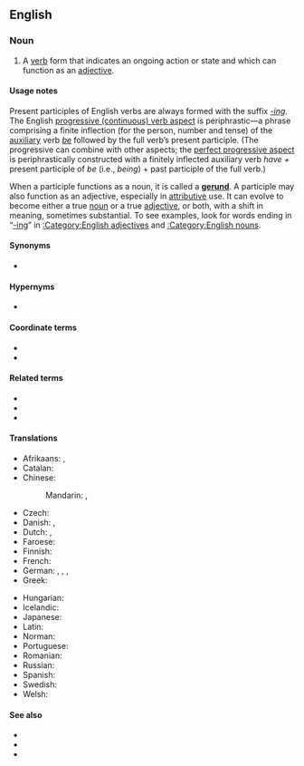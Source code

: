 {{also|present-participle}}
==English==
{{wikipedia}}

===Noun===
{{en-noun}}

# {{lb|en|grammar}} A {{link|en|nonfinite}} [[verb]] form that indicates an ongoing action or state and which can function as an [[adjective]].

====Usage notes====
Present participles of English verbs are always formed with the suffix ''[[-ing]]''. The English [[progressive aspect|progressive (continuous) verb aspect]] is periphrastic—a phrase comprising a finite inflection (for the person, number and tense) of the [[auxiliary verb|auxiliary]] verb ''[[be]]'' followed by the full verb’s present participle. (The progressive can combine with other aspects; the [[perfect continuous aspect|perfect progressive aspect]] is periphrastically constructed with a finitely inflected auxiliary verb ''have +'' present participle of ''be'' (i.e., ''being'') + past participle of the full verb.)

When a participle functions as a noun, it is called a '''[[gerund]]'''. A participle may also function as an adjective, especially in [[attributive]] use. It can evolve to become either a true [[noun]] or a true [[adjective]], or both, with a shift in meaning, sometimes substantial. To see examples, look for words ending in “[[-ing]]” in [[:Category:English adjectives]] and [[:Category:English nouns]].

====Synonyms====
* {{l|en|p.pr.}} {{qualifier|abbreviation}}

====Hypernyms====
* {{l|en|participle}}

====Coordinate terms====
* {{l|en|future participle}} <!-- Latin futurus, venturus, amaturus... -->
* {{l|en|past participle}}

====Related terms====
* {{l|en|active participle}}
* {{l|en|passive participle}}
* {{l|en|perfect passive participle}}

====Translations====
{{trans-top|verb form that indicates an ongoing action}}
* Afrikaans: {{t|af|teenwoordige deelwoord}}, {{t|af|onvoltooide deelwoord}}
* Catalan: {{t|ca|participi present|m}}
* Chinese:
*: Mandarin: {{t+|cmn|現在分詞|sc=Hani}}, {{t+|cmn|现在分词|tr=xiànzài fēncí|sc=Hani}}
* Czech: {{t|cs|příčestí přítomné|n}}
* Danish: {{t+|da|præsens participium|n|c}}, {{t|da|lang tillægsform|c}}
* Dutch: {{t+|nl|onvoltooid deelwoord|n}}, {{t+|nl|tegenwoordig deelwoord|n}}
* Faroese: {{t|fo|nútíðar lýsingarháttur|m}}
* Finnish: {{t+|fi|partisiipin preesens}}
* French: {{t+|fr|participe présent|m}}
* German: {{t|de|Mittelwort der Gegenwart|n}}, {{t|de|Partizipium präsentis|n}}, {{t+|de|Partizip Präsens|n}}, {{t+|de|Partizip I|n}}
* Greek: {{t|el|μετοχή του ενεστώτα|f}}
{{trans-mid}}
* Hungarian: {{t+|hu|folyamatos melléknévi igenév}}
* Icelandic: {{t+|is|lýsingarháttur nútíðar|m}}
* Japanese: {{t+|ja|現在分詞|tr=げんざいぶんし, genzai bunshi|sc=Jpan}}
* Latin: {{t|la|participium praesentis|m|n}}
* Norman: {{t|nrf|participe présent|m}} {{qualifier|Jersey}}
* Portuguese: {{t+|pt|particípio presente|m}}
* Romanian: {{t|ro|participiu prezent|n}}
* Russian: {{t+|ru|прича́стие настоя́щего вре́мени|n}}
* Spanish: {{t+|es|participio presente|m}}
* Swedish: {{t+|sv|presensparticip|c}}
* Welsh: {{t|cy|rhangymeriad presennol|m}}
{{trans-bottom}}

====See also====
* {{l|en|gerund}}
* {{l|en|gerundive}}
* {{l|en|periphrastic}}